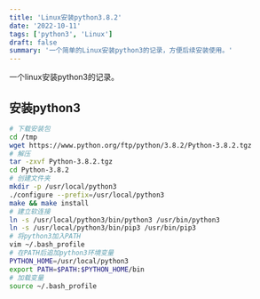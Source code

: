 ```yaml
---
title: 'Linux安装python3.8.2'
date: '2022-10-11'
tags: ['python3', 'Linux']
draft: false
summary: '一个简单的Linux安装python3的记录，方便后续安装使用。'
---
```


一个linux安装python3的记录。

## 安装python3

```bash
# 下载安装包
cd /tmp
wget https://www.python.org/ftp/python/3.8.2/Python-3.8.2.tgz
# 解压
tar -zxvf Python-3.8.2.tgz
cd Python-3.8.2
# 创建文件夹
mkdir -p /usr/local/python3
./configure --prefix=/usr/local/python3
make && make install
# 建立软连接
ln -s /usr/local/python3/bin/python3 /usr/bin/python3
ln -s /usr/local/python3/bin/pip3 /usr/bin/pip3
# 将python3加入PATH
vim ~/.bash_profile
# 在PATH后追加python3环境变量
PYTHON_HOME=/usr/local/python3
export PATH=$PATH:$PYTHON_HOME/bin
# 加载变量
source ~/.bash_profile
```